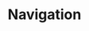 ---
title: Navigation
description: bla bla bla
image :
  url : './forms.jpg'
  alt : 'Form layout'
---